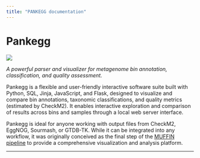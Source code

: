 ```yaml
---
title: "PANKEGG documentation"
---
```


# Pankegg 

![](../figures/PANKEGG_logo_small.png)
 
*A powerful parser and visualizer for metagenome bin annotation, classification, and quality assessment.*

Pankegg is a flexible and user-friendly interactive software suite built with Python, SQL, Jinja, JavaScript, and Flask, designed to visualize and compare bin annotations, taxonomic classifications, and quality metrics (estimated by CheckM2). It enables interactive exploration and comparison of results across bins and samples through a local web server interface.

Pankegg is ideal for anyone working with output files from CheckM2, EggNOG, Sourmash, or GTDB-TK. While it can be integrated into any workflow, it was originally conceived as the final step of the [MUFFIN pipeline](https://github.com/RVanDamme/MUFFIN) to provide a comprehensive visualization and analysis platform.

---
